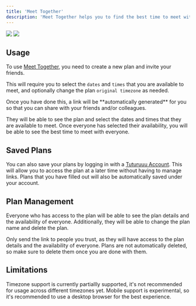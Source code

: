 ```yaml
---
title: 'Meet Together'
description: 'Meet Together helps you to find the best time to meet with everyone.'
---
```


<img className="block dark:hidden" src="/images/meet-together/hero-light.png" />
<img className="hidden dark:block" src="/images/meet-together/hero-dark.png" />

## Usage

To use [Meet Together](https://tuturuuu.com/calendar/meet-together), you need to create a new plan and invite your friends.

This will require you to select the `dates` and `times` that you are available to meet, and optionally change the plan `original timezone` as needed.

<Info>
  Once you have done this, a link will be **automatically generated** for you so
  that you can share with your friends and/or colleagues.
</Info>

They will be able to see the plan and select the dates and times that they are available to meet. Once everyone has selected their availability, you will be able to see the best time to meet with everyone.

## Saved Plans

You can also save your plans by logging in with a [Tuturuuu Account](https://tuturuuu.com/login). This will allow you to access the plan at a later time without having to manage links. Plans that you have filled out will also be automatically saved under your account.

## Plan Management

Everyone who has access to the plan will be able to see the plan details and the availability of everyone. Additionally, they will be able to change the plan name and delete the plan.

<Warning>
  Only send the link to people you trust, as they will have access to the plan
  details and the availability of everyone.
</Warning>

<Tip>
  Plans are not automatically deleted, so make sure to delete them once you are
  done with them.
</Tip>

## Limitations

<Warning>
  Timezone support is currently partiallly supported, it's not recommended for
  usage across different timezones yet.
</Warning>
<Warning>
  Mobile support is experimental, so it's recommended to use a desktop browser
  for the best experience.
</Warning>
